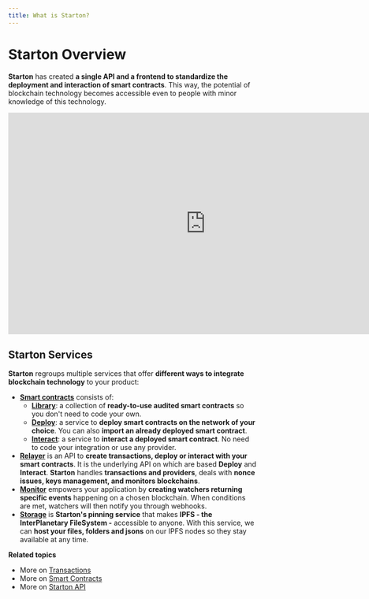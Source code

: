 ```yaml
---
title: What is Starton?
---
```


# Starton Overview

**Starton** has created **a single API and a frontend to standardize the deployment and interaction of smart contracts**.
This way, the potential of blockchain technology becomes accessible even to people with minor knowledge of this technology.

<iframe width="800" height="450" src="https://www.youtube.com/embed/NfML7e6XkkQ?si=mCjYR7FL57ylcwo2" title="YouTube video player" frameborder="0" allow="accelerometer; autoplay; clipboard-write; encrypted-media; gyroscope; picture-in-picture; web-share" allowfullscreen></iframe>

## Starton Services

**Starton** regroups multiple services that offer **different ways to integrate blockchain technology** to your product:

-   **[Smart contracts](/docs/smart-contract/understanding-smart-contracts)** consists of:
    -   **[Library](/docs/smart-contract/deploying-a-smart-contract)**: a collection of **ready-to-use audited smart contracts** so you don't need to code your own.
    -   **[Deploy](/docs/smart-contract/deploying-from-bytecode)**: a service to **deploy smart contracts on the network of your choice**. You can also **import an already deployed smart contract**.
    -   **[Interact](/docs/smart-contract/interacting-with-a-smart-contract)**: a service to **interact a deployed smart contract**. No need to code your integration or use any provider.
-   **[Relayer](/docs/transactions/understanding-the-relayer)** is an API to **create transactions, deploy or interact with your smart contracts**. It is the underlying API on which are based **Deploy** and **Interact**. **Starton** handles **transactions and providers**, deals with **nonce issues, keys management, and monitors blockchains**.
-   **[Monitor](/docs/watcher/understanding-watchers)** empowers your application by **creating watchers returning specific events** happening on a chosen blockchain.
    When conditions are met, watchers will then notify you through webhooks.
-   **[Storage](/docs/ipfs/understanding-ipfs)** is **Starton's pinning service** that makes **IPFS - the InterPlanetary FileSystem -** accessible to anyone.
    With this service, we can **host your files, folders and jsons** on our IPFS nodes so they stay available at any time.

**Related topics**

-   More on [Transactions](/docs/transactions/creating-a-transaction)
-   More on [Smart Contracts](/docs/smart-contract/understanding-smart-contracts)
-   More on [Starton API](/docs/developer/api)
